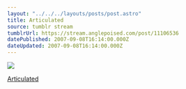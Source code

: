 ```yaml
---
layout: "../../../layouts/posts/post.astro"
title: Articulated
source: tumblr stream
tumblrUrl: https://stream.anglepoised.com/post/11106536
datePublished: 2007-09-08T16:14:00.000Z
dateUpdated: 2007-09-08T16:14:00.000Z
---
```


![](/images/notes/11106536.jpg)

[Articulated](http://www.flickr.com/photos/robertomarras/896468589/)
